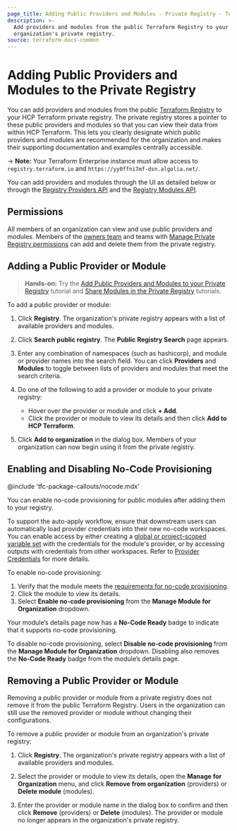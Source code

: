 ```yaml
---
page_title: Adding Public Providers and Modules - Private Registry - Terraform Enterprise
description: >-
  Add providers and modules from the public Terraform Registry to your
  organization's private registry.
source: terraform-docs-common
---
```


[vcs]: /terraform/enterprise/vcs

# Adding Public Providers and Modules to the Private Registry

You can add providers and modules from the public [Terraform Registry](/terraform/registry) to your HCP Terraform private registry. The private registry stores a pointer to these public providers and modules so that you can view their data from within HCP Terraform. This lets you clearly designate which public providers and modules are recommended for the organization and makes their supporting documentation and examples centrally accessible.

-> **Note:** Your Terraform Enterprise instance must allow access to `registry.terraform.io` and `https://yy0ffni7mf-dsn.algolia.net/`.

[permissions-citation]: #intentionally-unused---keep-for-maintainers

You can add providers and modules through the UI as detailed below or through the [Registry Providers API](/terraform/enterprise/api-docs/private-registry/providers) and the [Registry Modules API](/terraform/enterprise/api-docs/private-registry/modules#create-a-module-with-no-vcs-connection-).

## Permissions

All members of an organization can view and use public providers and modules. Members of the [owners team](/terraform/enterprise/users-teams-organizations/permissions#organization-owners) and teams with [Manage Private Registry permissions](/terraform/enterprise/users-teams-organizations/permissions#manage-private-registry) can add and delete them from the private registry.

## Adding a Public Provider or Module

> **Hands-on:** Try the [Add Public Providers and Modules to your Private Registry](/terraform/tutorials/modules/private-registry-add) tutorial and [Share Modules in the Private Registry](/terraform/tutorials/modules/module-private-registry-share) tutorials.

To add a public provider or module:

1.  Click **Registry**. The organization's private registry appears with a list of available providers and modules.

2.  Click **Search public registry**. The **Public Registry Search** page appears.

3.  Enter any combination of namespaces (such as hashicorp), and module or provider names into the search field. You can click **Providers** and **Modules** to toggle between lists of providers and modules that meet the search criteria.

4.  Do one of the following to add a provider or module to your private registry:
    -   Hover over the provider or module and click **+ Add**.
    -   Click the provider or module to view its details and then click **Add to HCP Terraform**.

5.  Click **Add to organization** in the dialog box. Members of your organization can now  begin using it from the private registry.

## Enabling and Disabling No-Code Provisioning

<!-- BEGIN: TFC:only name:pnp-callout -->

@include 'tfc-package-callouts/nocode.mdx'

<!-- END: TFC:only name:pnp-callout -->

You can enable no-code provisioning for public modules after adding them to your registry.

To support the auto-apply workflow, ensure that downstream users can automatically load provider credentials into their new no-code workspaces. You can enable access by either creating a [global or project-scoped variable set](/terraform/enterprise/workspaces/variables/managing-variables#variable-sets) with the credentials for the module's provider, or by accessing outputs with credentials from other workspaces. Refer to [Provider Credentials](/terraform/enterprise/no-code-provisioning/module-design#provider-credentials) for more details.

To enable no-code provisioning:

1.  Verify that the module meets the [requirements for no-code provisioning](/terraform/enterprise/no-code-provisioning/module-design#requirements).
2.  Click the module to view its details.
3.  Select **Enable no-code provisioning** from the **Manage Module for Organization** dropdown.

Your module’s details page now has a **No-Code Ready** badge to indicate that it supports no-code provisioning.

To disable no-code provisioning, select **Disable no-code provisioning** from the **Manage Module for Organization** dropdown. Disabling also removes the **No-Code Ready** badge from the module’s details page.

## Removing a Public Provider or Module

Removing a public provider or module from a private registry does not remove it from the public Terraform Registry. Users in the organization can still use the removed provider or module without changing their configurations.

To remove a public provider or module from an organization's private registry:

1.  Click **Registry**. The organization's private registry appears with a list of available providers and modules.

2.  Select the provider or module to view its details, open the **Manage for Organization** menu, and click **Remove from organization** (providers) or **Delete module** (modules).

3.  Enter the provider or module name in the dialog box to confirm and then click **Remove** (providers) or **Delete** (modules). The provider or module no longer appears in the organization's private registry.
